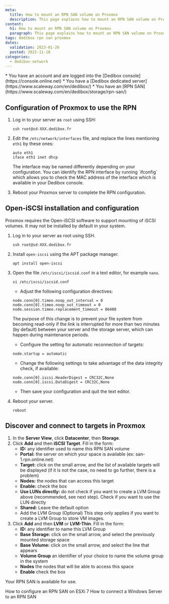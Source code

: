 ```yaml
---
meta:
  title: How to mount an RPN SAN volume on Proxmox
  description: This page explains how to mount an RPN SAN volume on Proxmox
content:
  h1: How to mount an RPN SAN volume on Proxmox
  paragraph: This page explains how to mount an RPN SAN volume on Proxmox
tags: dedibox rpn san proxmox 
dates:
  validation: 2023-01-26
  posted: 2021-11-10
categories:
  - dedibox-network
---
```


<Message type="requirement">
  * You have an account and are logged into the [Dedibox console](https://console.online.net)
  * You have a [Dedibox dedicated server](https://www.scaleway.com/en/dedibox/)
  * You have an [RPN SAN](https://www.scaleway.com/en/dedibox/storage/rpn-san/) 
</Message>

## Configuration of Proxmox to use the RPN

1. Log in to your server as `root` using SSH:
    ```
    ssh root@sd-XXX.dedibox.fr
    ```
2. Edit the `/etc/network/interfaces` file, and replace the lines mentioning `eth1` by these ones:
    ```
    auto eth1
    iface eth1 inet dhcp
    ```

    <Message type="tip">
      The interface may be named differently depending on your configuration. You can identify the RPN interface by running `ifconfig` which allows you to check the MAC address of the interface which is available in your Dedibox console.
    </Message>
3. Reboot your Proxmox server to complete the RPN configuration.

## Open-iSCSI installation and configuration

Proxmox requires the Open-iSCSI software to support mounting of iSCSI volumes. It may not be installed by default in your system.

1. Log in to your server as root using SSH.
    ```
    ssh root@sd-XXX.dedibox.fr
    ```
2. Install `open-iscsi` using the APT package manager.
    ```
    apt install open-iscsi
    ```
3. Open the file `/etc/iscsi/iscsid.conf` in a text editor, for example `nano`.
    ```
    vi /etc/iscsi/iscsid.conf
    ```

    * Adjust the following configuration directives:
    ```
    node.conn[0].timeo.noop_out_interval = 0
    node.conn[0].timeo.noop_out_timeout = 0
    node.session.timeo.replacement_timeout = 86400
    ```
    The purpose of this change is to prevent your file system from becoming read-only if the link is interrupted for more than two minutes (by default) between your server and the storage server, which can happen during maintenance periods.

    * Configure the setting for automatic reconnection of targets:
    ```
    node.startup = automatic
    ```

    * Change the following settings to take advantage of the data integrity check, if available:
    ```
    node.conn[0].iscsi.HeaderDigest = CRC32C,None
    node.conn[0].iscsi.DataDigest = CRC32C,None
    ```
    * Then save your configuration and quit the text editor. 
7. Reboot your server. 
    ```
    reboot 
    ```

## Discover and connect to targets in Proxmox

1. In the **Server View**, click **Datacenter**, then **Storage**.
2. Click **Add** and then **iSCSI Target**. Fill in the form:
    * **ID:** any identifier used to name this RPN SAN volume
    * **Portal:** the server on which your space is available (ex: san-1.rpn.online.net)
    * **Target:** click on the small arrow, and the list of available targets will be displayed (if it is not the case, no need to go further, there is a problem)
    * **Nodes:** the nodes that can access this target
    * **Enable:** check the box
    * **Use LUNs directly:** do not check if you want to create a LVM Group above (recommended, see next step). Check if you want to use the LUN directly
    * **Shared:** Leave the default option 
    * Add the LVM Group (Optional)
    This step only applies if you want to create a LVM Group to store VM images.
3. Click **Add** and then **LVM** or **LVM-Thin**. Fill in the form:
    * **ID:** any identifier to name this LVM Group
    * **Base Storage:** click on the small arrow, and select the previously mounted storage space
    * **Base Volume:** click on the small arrow, and select the line that appears
    * **Volume Group** an identifier of your choice to name the volume group in the system
    * **Nodes** the nodes that will be able to access this space
    * **Enable** check the box

Your RPN SAN is available for use.


<Navigation title="See Also">
  <PreviousButton to="/dedibox-network/rpn/how-to/use-rpn-san-esxi-v7/">How to configure an RPN SAN on ESXi 7</PreviousButton>
  <NextButton to="/dedibox-network/rpn/how-to/connect-rpn-san-windows/">How to connect a Windows Server to an RPN SAN</NextButton>
</Navigation>
